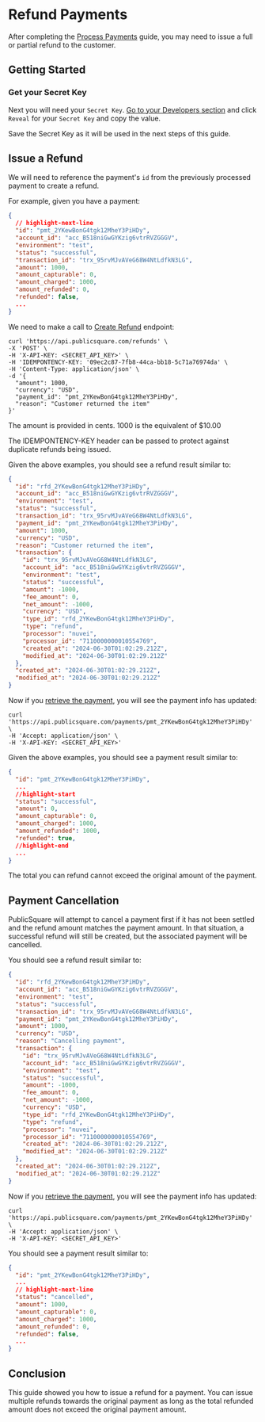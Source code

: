 
# Refund Payments

After completing the [Process Payments](/guides/payments/process-card-payments) guide, you may need to issue a full or partial refund to the customer.

## Getting Started

<GettingStartedSection />

### Get your Secret Key

Next you will need your `Secret Key`. [Go to your Developers section](https://portal.publicsquare.com/developers/api-keys) and click `Reveal` for your `Secret Key` and copy the value.

<Alert>Save the Secret Key as it will be used in the next steps of this guide.</Alert>

## Issue a Refund

We will need to reference the payment's `id` from the previously processed payment to create a refund.

For example, given you have a payment:

```json showLineNumbers
{
  // highlight-next-line
  "id": "pmt_2YKewBonG4tgk12MheY3PiHDy",
  "account_id": "acc_B518niGwGYKzig6vtrRVZGGGV",
  "environment": "test",
  "status": "successful",
  "transaction_id": "trx_95rvMJvAVeG68W4NtLdfkN3LG",
  "amount": 1000,
  "amount_capturable": 0,
  "amount_charged": 1000,
  "amount_refunded": 0,
  "refunded": false,
  ...
}
```

We need to make a call to [Create Refund](/api/financial/create-refund) endpoint:

```shell showLineNumbers title="Create a Refund"
curl 'https://api.publicsquare.com/refunds' \
-X 'POST' \
-H 'X-API-KEY: <SECRET_API_KEY>' \
-H 'IDEMPONTENCY-KEY: '09ec2c87-7fb8-44ca-bb18-5c71a76974da' \
-H 'Content-Type: application/json' \
-d '{
  "amount": 1000,
  "currency": "USD",
  "payment_id": "pmt_2YKewBonG4tgk12MheY3PiHDy",
  "reason": "Customer returned the item"
}'
```

<Alert>The amount is provided in cents. 1000 is the equivalent of $10.00</Alert>

<Alert type="warning">The IDEMPONTENCY-KEY header can be passed to protect against duplicate refunds being issued.</Alert>

Given the above examples, you should see a refund result similar to:

```json showLineNumbers
{
  "id": "rfd_2YKewBonG4tgk12MheY3PiHDy",
  "account_id": "acc_B518niGwGYKzig6vtrRVZGGGV",
  "environment": "test",
  "status": "successful",
  "transaction_id": "trx_95rvMJvAVeG68W4NtLdfkN3LG",
  "payment_id": "pmt_2YKewBonG4tgk12MheY3PiHDy",
  "amount": 1000,
  "currency": "USD",
  "reason": "Customer returned the item",
  "transaction": {
    "id": "trx_95rvMJvAVeG68W4NtLdfkN3LG",
    "account_id": "acc_B518niGwGYKzig6vtrRVZGGGV",
    "environment": "test",
    "status": "successful",
    "amount": -1000,
    "fee_amount": 0,
    "net_amount": -1000,
    "currency": "USD",
    "type_id": "rfd_2YKewBonG4tgk12MheY3PiHDy",
    "type": "refund",
    "processor": "nuvei",
    "processor_id": "7110000000010554769",
    "created_at": "2024-06-30T01:02:29.212Z",
    "modified_at": "2024-06-30T01:02:29.212Z"
  },
  "created_at": "2024-06-30T01:02:29.212Z",
  "modified_at": "2024-06-30T01:02:29.212Z"
}
```

Now if you [retrieve the payment](/api/financial/get-payment-by-id), you will see the payment info has updated:

```shell showLineNumbers title="Get Payment by ID"
curl 'https://api.publicsquare.com/payments/pmt_2YKewBonG4tgk12MheY3PiHDy' \
-H 'Accept: application/json' \
-H 'X-API-KEY: <SECRET_API_KEY>'
```

Given the above examples, you should see a payment result similar to:

```json showLineNumbers
{
  "id": "pmt_2YKewBonG4tgk12MheY3PiHDy",
  ...
  //highlight-start
  "status": "successful",
  "amount": 0,
  "amount_capturable": 0,
  "amount_charged": 1000,
  "amount_refunded": 1000,
  "refunded": true,
  //highlight-end
  ...
}
```

<Alert>The total you can refund cannot exceed the original amount of the payment.</Alert>

## Payment Cancellation

PublicSquare will attempt to cancel a payment first if it has not been settled and the refund amount matches the payment amount. In that situation, a successful refund will still be created, but the associated payment will be cancelled.

You should see a refund result similar to:

```json showLineNumbers
{
  "id": "rfd_2YKewBonG4tgk12MheY3PiHDy",
  "account_id": "acc_B518niGwGYKzig6vtrRVZGGGV",
  "environment": "test",
  "status": "successful",
  "transaction_id": "trx_95rvMJvAVeG68W4NtLdfkN3LG",
  "payment_id": "pmt_2YKewBonG4tgk12MheY3PiHDy",
  "amount": 1000,
  "currency": "USD",
  "reason": "Cancelling payment",
  "transaction": {
    "id": "trx_95rvMJvAVeG68W4NtLdfkN3LG",
    "account_id": "acc_B518niGwGYKzig6vtrRVZGGGV",
    "environment": "test",
    "status": "successful",
    "amount": -1000,
    "fee_amount": 0,
    "net_amount": -1000,
    "currency": "USD",
    "type_id": "rfd_2YKewBonG4tgk12MheY3PiHDy",
    "type": "refund",
    "processor": "nuvei",
    "processor_id": "7110000000010554769",
    "created_at": "2024-06-30T01:02:29.212Z",
    "modified_at": "2024-06-30T01:02:29.212Z"
  },
  "created_at": "2024-06-30T01:02:29.212Z",
  "modified_at": "2024-06-30T01:02:29.212Z"
}
```

Now if you [retrieve the payment](/api/financial/get-payment-by-id), you will see the payment info has updated:

```shell showLineNumbers title="Get Payment by ID"
curl 'https://api.publicsquare.com/payments/pmt_2YKewBonG4tgk12MheY3PiHDy' \
-H 'Accept: application/json' \
-H 'X-API-KEY: <SECRET_API_KEY>'
```

You should see a payment result similar to:

```json showLineNumbers
{
  "id": "pmt_2YKewBonG4tgk12MheY3PiHDy",
  ...
  // highlight-next-line
  "status": "cancelled",
  "amount": 1000,
  "amount_capturable": 0,
  "amount_charged": 1000,
  "amount_refunded": 0,
  "refunded": false,
  ...
}
```

## Conclusion

This guide showed you how to issue a refund for a payment.
You can issue multiple refunds towards the original payment as long as the total refunded amount does not exceed the original payment amount.

